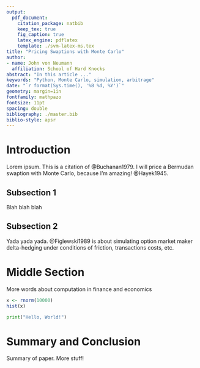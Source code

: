 ```yaml
---
output: 
  pdf_document:
    citation_package: natbib
    keep_tex: true
    fig_caption: true
    latex_engine: pdflatex
    template: ./svm-latex-ms.tex
title: "Pricing Swaptions with Monte Carlo"
author:
- name: John von Neumann
  affiliation: School of Hard Knocks 
abstract: "In this article ..."
keywords: "Python, Monte Carlo, simulation, arbitrage"
date: "`r format(Sys.time(), '%B %d, %Y')`"
geometry: margin=1in
fontfamily: mathpazo
fontsize: 11pt
spacing: double
bibliography: ./master.bib
biblio-style: apsr
---
```



>  

# Introduction

Lorem ipsum. This is a citation of @Buchanan1979. I will price a Bermudan swaption with Monte Carlo, because I'm amazing! @Hayek1945.

## Subsection 1

Blah blah blah

## Subsection 2 

Yada yada yada. @Figlewski1989 is about simulating option market maker delta-hedging under conditions of friction, transactions costs, etc. 

# Middle Section

More words about computation in finance and economics

```r
x <- rnorm(10000)
hist(x)
```


```python
print("Hello, World!")
```




# Summary and Conclusion

Summary of paper. More stuff!

<!--
# References
\setlength{\parindent}{-0.2in}
\setlength{\leftskip}{0.2in}
\setlength{\parskip}{8pt}
\vspace*{-0.2in}
\noindent
-->

